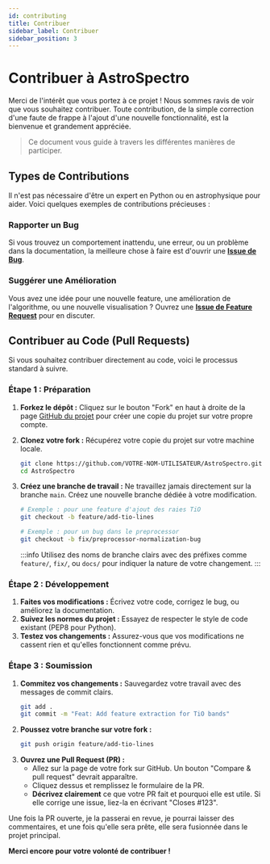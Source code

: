 ```yaml
---
id: contributing
title: Contribuer
sidebar_label: Contribuer
sidebar_position: 3
---
```


<!-- Complet for v0.1.0-alpha release -->


# <FontAwesomeIcon icon={faHandshake} /> Contribuer à AstroSpectro

Merci de l'intérêt que vous portez à ce projet ! Nous sommes ravis de voir que vous souhaitez contribuer. Toute contribution, de la simple correction d'une faute de frappe à l'ajout d'une nouvelle fonctionnalité, est la bienvenue et grandement appréciée.

> Ce document vous guide à travers les différentes manières de participer.

## Types de Contributions

Il n'est pas nécessaire d'être un expert en Python ou en astrophysique pour aider. Voici quelques exemples de contributions précieuses :

<div className="container" style={{padding: '0', marginTop: '1rem'}}>
  <div className="row">
    <div className="col col--6 margin-bottom--lg">
      <div className="card">
        <div className="card__header"><h3><FontAwesomeIcon icon={faBug} /> Rapporter un Bug</h3></div>
        <div className="card__body">
          <p>
            Si vous trouvez un comportement inattendu, une erreur, ou un problème dans la documentation, la meilleure chose à faire est d'ouvrir une <strong><a href="https://github.com/PhD-Brown/AstroSpectro/issues/new?template=bug_report.md" target="_blank">Issue de Bug</a></strong>.
          </p>
        </div>
      </div>
    </div>
    <div className="col col--6 margin-bottom--lg">
      <div className="card">
        <div className="card__header"><h3><FontAwesomeIcon icon={faLightbulb} /> Suggérer une Amélioration</h3></div>
        <div className="card__body">
          <p>
            Vous avez une idée pour une nouvelle feature, une amélioration de l'algorithme, ou une nouvelle visualisation ? Ouvrez une <strong><a href="https://github.com/PhD-Brown/AstroSpectro/issues/new?template=feature_request.md" target="_blank">Issue de Feature Request</a></strong> pour en discuter.
          </p>
        </div>
      </div>
    </div>
  </div>
</div>

## <FontAwesomeIcon icon={faCodeBranch} /> Contribuer au Code (Pull Requests)

Si vous souhaitez contribuer directement au code, voici le processus standard à suivre.

### Étape 1 : Préparation

1.  **Forkez le dépôt :** Cliquez sur le bouton "Fork" en haut à droite de la page [GitHub du projet](https://github.com/PhD-Brown/AstroSpectro) pour créer une copie du projet sur votre propre compte.

2.  **Clonez votre fork :** Récupérez votre copie du projet sur votre machine locale.
    ```bash
    git clone https://github.com/VOTRE-NOM-UTILISATEUR/AstroSpectro.git
    cd AstroSpectro
    ```

3.  **Créez une branche de travail :** Ne travaillez jamais directement sur la branche `main`. Créez une nouvelle branche dédiée à votre modification.
    ```bash
    # Exemple : pour une feature d'ajout des raies TiO
    git checkout -b feature/add-tio-lines

    # Exemple : pour un bug dans le preprocessor
    git checkout -b fix/preprocessor-normalization-bug
    ```
    :::info
    Utilisez des noms de branche clairs avec des préfixes comme `feature/`, `fix/`, ou `docs/` pour indiquer la nature de votre changement.
    :::

### Étape 2 : Développement

1.  **Faites vos modifications :** Écrivez votre code, corrigez le bug, ou améliorez la documentation.
2.  **Suivez les normes du projet :** Essayez de respecter le style de code existant (PEP8 pour Python).
3.  **Testez vos changements :** Assurez-vous que vos modifications ne cassent rien et qu'elles fonctionnent comme prévu.

### Étape 3 : Soumission

1.  **Commitez vos changements :** Sauvegardez votre travail avec des messages de commit clairs.
    ```bash
    git add .
    git commit -m "Feat: Add feature extraction for TiO bands"
    ```
2.  **Poussez votre branche sur votre fork :**
    ```bash
    git push origin feature/add-tio-lines
    ```
3.  **Ouvrez une Pull Request (PR) :**
    *   Allez sur la page de votre fork sur GitHub. Un bouton "Compare & pull request" devrait apparaître.
    *   Cliquez dessus et remplissez le formulaire de la PR.
    *   **Décrivez clairement** ce que votre PR fait et pourquoi elle est utile. Si elle corrige une issue, liez-la en écrivant "Closes #123".

Une fois la PR ouverte, je la passerai en revue, je pourrai laisser des commentaires, et une fois qu'elle sera prête, elle sera fusionnée dans le projet principal.

**Merci encore pour votre volonté de contribuer !**